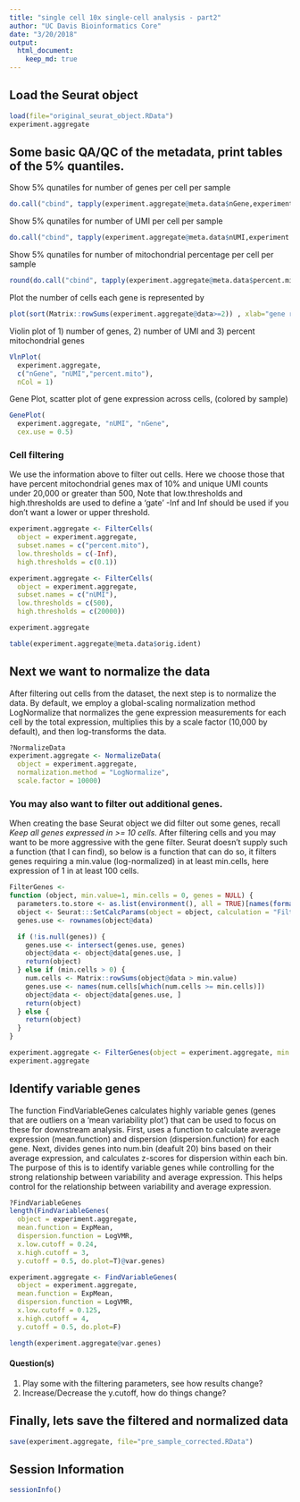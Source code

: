 ```yaml
---
title: "single cell 10x single-cell analysis - part2"
author: "UC Davis Bioinformatics Core"
date: "3/20/2018"
output:
  html_document:
    keep_md: true
---
```


## Load the Seurat object
```r
load(file="original_seurat_object.RData")
experiment.aggregate
```

## Some basic QA/QC of the metadata, print tables of the 5% quantiles.

Show 5% qunatiles for number of genes per cell per sample
```r
do.call("cbind", tapply(experiment.aggregate@meta.data$nGene,experiment.aggregate@ident,quantile,probs=seq(0,1,0.05)))
```

Show 5% qunatiles for number of UMI per cell per sample
```r
do.call("cbind", tapply(experiment.aggregate@meta.data$nUMI,experiment.aggregate@ident,quantile,probs=seq(0,1,0.05)))
```

Show 5% qunatiles for number of mitochondrial percentage per cell per sample
```r
round(do.call("cbind", tapply(experiment.aggregate@meta.data$percent.mito,experiment.aggregate@ident,quantile,probs=seq(0,1,0.05))), digits = 3)
```

Plot the number of cells each gene is represented by
```r
plot(sort(Matrix::rowSums(experiment.aggregate@data>=2)) , xlab="gene rank", ylab="number of cells", main="Cells per genes ( >= 2 )")
```

Violin plot of 1) number of genes, 2) number of UMI and 3) percent mitochondrial genes
```r
VlnPlot(
  experiment.aggregate,
  c("nGene", "nUMI","percent.mito"),
  nCol = 1)
```

Gene Plot, scatter plot of gene expression across cells, (colored by sample)
```r
GenePlot(
  experiment.aggregate, "nUMI", "nGene",
  cex.use = 0.5)
```

### Cell filtering
We use the information above to filter out cells. Here we choose those that have percent mitochondrial genes max of 10% and unique UMI counts under 20,000 or greater than 500, Note that low.thresholds and high.thresholds are used to define a 'gate' -Inf and Inf should be used if you don't want a lower or upper threshold.

```r
experiment.aggregate <- FilterCells(
  object = experiment.aggregate,
  subset.names = c("percent.mito"),
  low.thresholds = c(-Inf),
  high.thresholds = c(0.1))

experiment.aggregate <- FilterCells(
  object = experiment.aggregate,
  subset.names = c("nUMI"),
  low.thresholds = c(500),
  high.thresholds = c(20000))

experiment.aggregate
```

```r
table(experiment.aggregate@meta.data$orig.ident)
```

## Next we want to normalize the data

After filtering out cells from the dataset, the next step is to normalize the data. By default, we employ a global-scaling normalization method LogNormalize that normalizes the gene expression measurements for each cell by the total expression, multiplies this by a scale factor (10,000 by default), and then log-transforms the data.

```r
?NormalizeData
experiment.aggregate <- NormalizeData(
  object = experiment.aggregate,
  normalization.method = "LogNormalize",
  scale.factor = 10000)
```

### You may also want to filter out additional genes.

When creating the base Seurat object we did filter out some genes, recall _Keep all genes expressed in >= 10 cells_. After filtering cells and you may want to be more aggressive with the gene filter. Seurat doesn't supply such a function (that I can find), so below is a function that can do so, it filters genes requiring a min.value (log-normalized) in at least min.cells, here expression of 1 in at least 100 cells.

```r
FilterGenes <- 
function (object, min.value=1, min.cells = 0, genes = NULL) {
  parameters.to.store <- as.list(environment(), all = TRUE)[names(formals("FilterGenes"))]
  object <- Seurat:::SetCalcParams(object = object, calculation = "FilterGenes", ... = parameters.to.store)
  genes.use <- rownames(object@data)

  if (!is.null(genes)) {
    genes.use <- intersect(genes.use, genes)
    object@data <- object@data[genes.use, ]
    return(object)
  } else if (min.cells > 0) {
    num.cells <- Matrix::rowSums(object@data > min.value)
    genes.use <- names(num.cells[which(num.cells >= min.cells)])
    object@data <- object@data[genes.use, ]
    return(object)
  } else {
    return(object)
  }
}

experiment.aggregate <- FilterGenes(object = experiment.aggregate, min.value = 1, min.cells = 100)
experiment.aggregate
```

## Identify variable genes

The function FindVariableGenes calculates highly variable genes (genes that are outliers on a 'mean variability plot') that can be used to focus on these for downstream analysis.  First, uses a function to calculate average expression (mean.function) and dispersion (dispersion.function) for each gene. Next, divides genes into num.bin (deafult 20) bins based on their average expression, and calculates z-scores for dispersion within each bin. The purpose of this is to identify variable genes while controlling for the strong relationship between variability and average expression. This helps control for the relationship between variability and average expression.

```r
?FindVariableGenes
length(FindVariableGenes(
  object = experiment.aggregate,
  mean.function = ExpMean,
  dispersion.function = LogVMR,
  x.low.cutoff = 0.24,
  x.high.cutoff = 3,
  y.cutoff = 0.5, do.plot=T)@var.genes)

experiment.aggregate <- FindVariableGenes(
  object = experiment.aggregate,
  mean.function = ExpMean,
  dispersion.function = LogVMR,
  x.low.cutoff = 0.125,
  x.high.cutoff = 4,
  y.cutoff = 0.5, do.plot=F)

length(experiment.aggregate@var.genes)
```

#### Question(s)

1. Play some with the filtering parameters, see how results change?
2. Increase/Decrease the y.cutoff, how do things change?


## Finally, lets save the filtered and normalized data
```r
save(experiment.aggregate, file="pre_sample_corrected.RData")
```

## Session Information
```r
sessionInfo()
```
